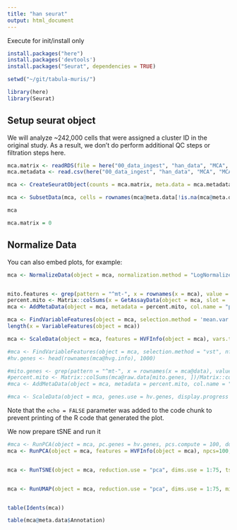 ```yaml
---
title: "han seurat"
output: html_document
---
```


Execute for init/install only

```r
install.packages("here")
install.packages('devtools')
install.packages("Seurat", dependencies = TRUE)


```

```r

setwd("~/git/tabula-muris/")

library(here)
library(Seurat)

```

## Setup seurat object

We will analyze ~242,000 cells that were assigned a cluster ID in the original study. As a result, we don't do perform additional QC steps or filtration steps here.

```r

mca.matrix <- readRDS(file = here("00_data_ingest", "han_data", "MCA", "MCA_merged_mat.rds"))
mca.metadata <- read.csv(here("00_data_ingest", "han_data", "MCA", "MCA_CellAssignments.csv"), row.names = 1)

mca <- CreateSeuratObject(counts = mca.matrix, meta.data = mca.metadata, project = "MouseCellAtlas")

mca <- SubsetData(mca, cells = rownames(mca@meta.data[!is.na(mca@meta.data$ClusterID), ]), do.clean = TRUE)

mca

mca.matrix = 0

```

## Normalize Data 

You can also embed plots, for example:

```r

mca <- NormalizeData(object = mca, normalization.method = "LogNormalize", scale.factor = 10000)


mito.features <- grep(pattern = "^mt-", x = rownames(x = mca), value = TRUE)
percent.mito <- Matrix::colSums(x = GetAssayData(object = mca, slot = 'counts')[mito.features, ]) / Matrix::colSums(x = GetAssayData(object = mca, slot = 'counts'))
mca <- AddMetaData(object = mca, metadata = percent.mito, col.name = "percent.mito")

mca <- FindVariableFeatures(object = mca, selection.method = 'mean.var.plot', mean.cutoff = c(0.0125, 3), dispersion.cutoff = c(0.5, Inf))
length(x = VariableFeatures(object = mca))

mca <- ScaleData(object = mca, features = HVFInfo(object = mca), vars.to.regress = c("percent.mito"))

#mca <- FindVariableFeatures(object = mca, selection.method = "vst", nfeatures = 2000, verbose = FALSE)
#hv.genes <- head(rownames(mca@hvg.info), 1000)

#mito.genes <- grep(pattern = "^mt-", x = rownames(x = mca@data), value = TRUE)
#percent.mito <- Matrix::colSums(mca@raw.data[mito.genes, ])/Matrix::colSums(mca@raw.data)
#mca <- AddMetaData(object = mca, metadata = percent.mito, col.name = "percent.mito")

#mca <- ScaleData(object = mca, genes.use = hv.genes, display.progress = FALSE, vars.to.regress = "percent.mito", do.par = TRUE, num.cores = 1)

```

Note that the `echo = FALSE` parameter was added to the code chunk to prevent printing of the R code that generated the plot.

We now prepare tSNE and run it

```r

#mca <- RunPCA(object = mca, pc.genes = hv.genes, pcs.compute = 100, do.print = TRUE, pcs.print = 1:5, genes.print = 5)
mca <- RunPCA(object = mca, features = HVFInfo(object = mca), npcs=100, nfeatures.print=5, ndims.print=1:5)


mca <- RunTSNE(object = mca, reduction.use = "pca", dims.use = 1:75, tsne.method = "FIt-SNE", nthreads = 4, reduction.name = "FItSNE", reduction.key = "FItSNE_", fast_tsne_path = "/mnt/d/dev/git/FIt-SNE/bin/fast_tsne", max_iter = 2000)


mca <- RunUMAP(object = mca, reduction.use = "pca", dims.use = 1:75, min_dist = 0.75)



```



```r

table(Idents(mca))

table(mca@meta.data$Annotation)

```

